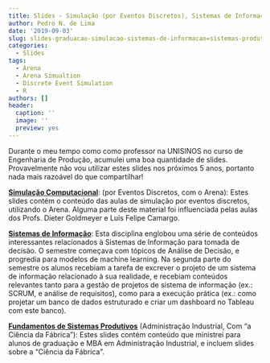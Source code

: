 ```yaml
---
title: Slides - Simulação (por Eventos Discretos), Sistemas de Informação e outros
author: Pedro N. de Lima
date: '2019-09-03'
slug: slides-graduacao-simulacao-sistemas-de-informacao=sistemas-produtivos
categories:
  - Slides
tags:
  - Arena
  - Arena Simualtion
  - Discrete Event Simulation
  - R
authors: []
header:
  caption: ''
  image: ''
  preview: yes
---
```


Durante o meu tempo como como professor na UNISINOS no curso de Engenharia de Produção, acumulei uma boa quantidade de slides. Provavelmente não vou utilizar estes slides nos próximos 5 anos, portanto nada mais razoável do que compartilhar!


[**Simulação Computacional**](/../files/slides/Simulacao-Computacional-por-Eventos-Discretos.pdf): (por Eventos Discretos, com o Arena): Estes slides contém o conteúdo das aulas de simulação por eventos discretos, utilizando o Arena. Alguma parte deste material foi influenciada pelas aulas dos Profs. Dieter Goldmeyer e Luis Felipe Camargo.


[**Sistemas de Informação**](/../files/slides/Slides-Sistemas-de-Informacao.pdf): Esta disciplina englobou uma série de conteúdos interessantes relacionados à Sistemas de Informação para tomada de decisão. O semestre começava com tópicos de Análise de Decisão, e progredia para modelos de machine learning. Na segunda parte do semestre os alunos recebiam a tarefa de excrever o projeto de um sistema de informação relacionado à sua realidade, e recebiam conteúdos relevantes tanto para a gestão de projetos de sistema de informação (ex.: SCRUM, e análise de requisitos), como para a execução prática (ex.: como projetar um banco de dados estruturado e criar um dashboard no Tableau com este banco).

[**Fundamentos de Sistemas Produtivos**](/../files/slides/Fundamentos-Sistemas-Produtivos.pdf) (Administração Industrial, Com "a Ciência da Fábrica"): Estes slides contém conteúdo que ministrei para alunos de graduação e MBA em Administração Industrial, e incluem slides sobre a "Ciência da Fábrica".